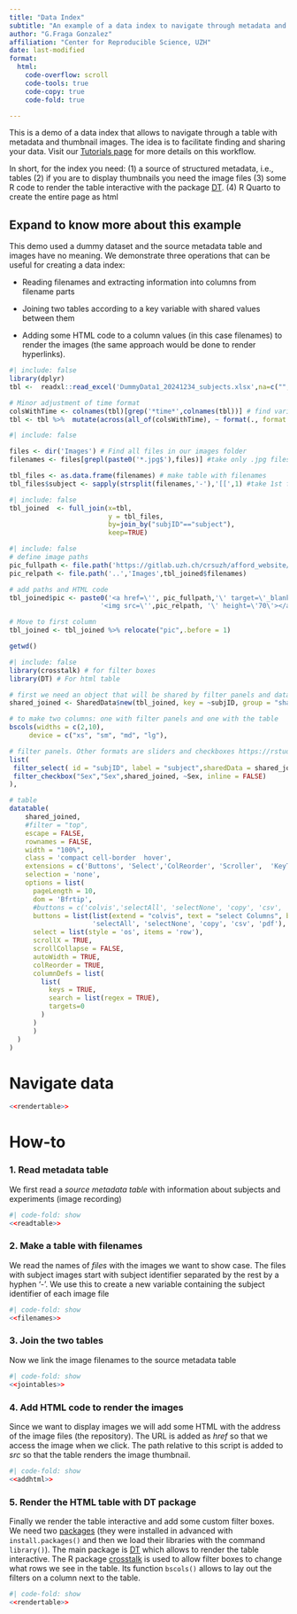 ```yaml
---
title: "Data Index"
subtitle: "An example of a data index to navigate through metadata and preview images" 
author: "G.Fraga Gonzalez"
affiliation: "Center for Reproducible Science, UZH"
date: last-modified
format: 
  html:
    code-overflow: scroll
    code-tools: true
    code-copy: true
    code-fold: true

---
```


This is a demo of a data index that allows to navigate through a table with metadata and thumbnail images. The idea is to facilitate finding and sharing your data. Visit our [Tutorials page]('.\contents\tutorials\index.qmd') for more details on this workflow.

In short, for the index you need: (1) a source of structured metadata, i.e., tables (2) if you are to display thumbnails you need the image files (3) some R code to render the table interactive with the package [DT](https://rstudio.github.io/DT/). (4) R Quarto to create the entire page as html

::: {.callout-note collapse=true}
## Expand to know more about this example 
This demo used a dummy dataset and the source metadata table and images have no meaning. We demonstrate three operations that can be useful for creating a data index:

-   Reading filenames and extracting information into columns from filename parts

-   Joining two tables according to a key variable with shared values between them

-   Adding some HTML code to a column values (in this case filenames) to render the images (the same approach would be done to render hyperlinks).
:::


```r
#| include: false
library(dplyr)
tbl <-  readxl::read_excel('DummyData1_20241234_subjects.xlsx',na=c("","N/A"))

# Minor adjustment of time format
colsWithTime <- colnames(tbl)[grep('*time*',colnames(tbl))] # find variables with 
tbl <- tbl %>%  mutate(across(all_of(colsWithTime), ~ format(., format = "%H:%M")))

```

```r
#| include: false

files <- dir('Images') # Find all files in our images folder
filenames <- files[grepl(paste0('*.jpg$'),files)] #take only .jpg files

tbl_files <- as.data.frame(filenames) # make table with filenames
tbl_files$subject <- sapply(strsplit(filenames,'-'),'[[',1) #take 1st filename part
```

```r
#| include: false
tbl_joined  <- full_join(x=tbl,
                         y = tbl_files,
                         by=join_by("subjID"=="subject"),
                         keep=TRUE)

```

```r
#| include: false
# define image paths
pic_fullpath <- file.path('https://gitlab.uzh.ch/crsuzh/afford_website/-/tree/master/Docs/contents/ORD_index/Images',tbl_joined$filenames)
pic_relpath <- file.path('..','Images',tbl_joined$filenames)

# add paths and HTML code 
tbl_joined$pic <- paste0('<a href=\'', pic_fullpath,'\' target=\'_blank\'>', 
                       '<img src=\'',pic_relpath, '\' height=\'70\'></a>')

# Move to first column
tbl_joined <- tbl_joined %>% relocate("pic",.before = 1)

getwd()
```

```r
#| include: false 
library(crosstalk) # for filter boxes
library(DT) # For html table

# first we need an object that will be shared by filter panels and datatable 
shared_joined <- SharedData$new(tbl_joined, key = ~subjID, group = "shared_obj")

# to make two columns: one with filter panels and one with the table
bscols(widths = c(2,10),
     device = c("xs", "sm", "md", "lg"),

# filter panels. Other formats are sliders and checkboxes https://rstudio.github.io/crosstalk/using.html
list(
 filter_select( id = "subjID", label = "subject",sharedData = shared_joined, group = ~subjID),
 filter_checkbox("Sex","Sex",shared_joined, ~Sex, inline = FALSE)
),

# table
datatable(
    shared_joined,
    #filter = "top",
    escape = FALSE,
    rownames = FALSE,
    width = "100%",
    class = 'compact cell-border  hover', 
    extensions = c('Buttons', 'Select','ColReorder', 'Scroller',  'KeyTable'),
    selection = 'none',
    options = list(
      pageLength = 10,
      dom = 'Bfrtip',
      #buttons = c('colvis','selectAll', 'selectNone', 'copy', 'csv', 'pdf'),  
      buttons = list(list(extend = "colvis", text = "select Columns", background='yellow'),
                     'selectAll', 'selectNone', 'copy', 'csv', 'pdf'), 
      select = list(style = 'os', items = 'row'),
      scrollX = TRUE,
      scrollCollapse = FALSE,  
      autoWidth = TRUE,
      colReorder = TRUE,
      columnDefs = list(
        list(
          keys = TRUE,
          search = list(regex = TRUE),
          targets=0
        )
      )
      )
  ) 
)


```

::: {.panel-tabset}
# Navigate data {.unnumbered}
```r
<<rendertable>>
```

# How-to 

### 1. Read metadata table
We first read a *source metadata table* with information about subjects and experiments (image recording)
```r
#| code-fold: show
<<readtable>>
```

### 2. Make a table with filenames 
We read the names of *files* with the images we want to show case. The files with subject images start with subject identifier separated by the rest by a hyphen '-'. We use this to create a new variable containing the subject identifier of each image file
```r
#| code-fold: show
<<filenames>>
```

### 3. Join the two tables 
Now we link the image filenames to the source metadata table
```r
#| code-fold: show
<<jointables>>
```

 
### 4. Add HTML code to render the images
Since we want to display images we will add some HTML with the address of the image files (the repository). The URL is added as *href * so that we access the image when we click. The path relative to this script is added to *src* so that the table renders the image thumbnail. 
```r
#| code-fold: show
<<addhtml>>
```


### 5. Render the HTML table with DT package
Finally we render the table interactive and add some custom filter boxes. We need two  [packages](https://r-pkgs.org/) (they were installed in advanced with `install.packages()` and then we load their libraries with the command `library()`). The main package is [DT](https://rstudio.github.io/DT/) which allows to render the table interactive. The R package [crosstalk](https://rstudio.github.io/crosstalk/) is used to allow filter boxes to change what rows we see in the table. Its function `bscols()` allows to lay out the filters on a column next to the table. 

```r
#| code-fold: show
<<rendertable>>
```

::: 
